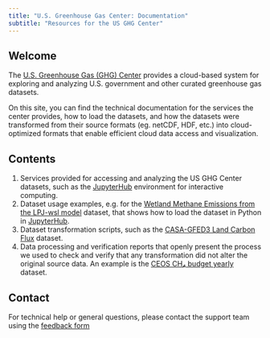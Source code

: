 ```yaml
---
title: "U.S. Greenhouse Gas Center: Documentation"
subtitle: "Resources for the US GHG Center"
---
```


## Welcome {#welcome}

The [U.S. Greenhouse Gas (GHG) Center](https://ghg.center/) provides a cloud-based system for exploring and analyzing U.S. government and other curated greenhouse gas datasets.

On this site, you can find the technical documentation for the services the center provides, how to load the datasets, and how the datasets were transformed from their source formats (eg. netCDF, HDF, etc.) into cloud-optimized formats that enable efficient cloud data access and visualization.


## Contents

1. Services provided for accessing and analyzing the US GHG Center datasets, such as the [JupyterHub](services/jupyterhub.qmd) environment for interactive computing.
2. Dataset usage examples, e.g. for the [Wetland Methane Emissions from the LPJ-wsl model](user_data_notebooks/lpjwsl-wetlandch4-grid-v1_User_Notebook.ipynb) dataset, that shows how to load the dataset in Python in [JupyterHub](services/jupyterhub.qmd).
3. Dataset transformation scripts, such as the [CASA-GFED3 Land Carbon Flux](cog_transformation/casagfed-carbonflux-monthgrid-v3.ipynb) dataset.
4. Data processing and verification reports that openly present the process we used to check and verify that any transformation did not alter the original source data. An example is the [CEOS CH₄ budget yearly](processing_and_verification_reports/gosat-based-ch4budget-yeargrid-v1_Processing and Verification Report.qmd) dataset.


## Contact

For technical help or general questions, please contact the support team using the [feedback form](https://docs.google.com/forms/d/e/1FAIpQLSeVWCrnca08Gt_qoWYjTo6gnj1BEGL4NCUC9VEiQnXA02gzVQ/viewform)